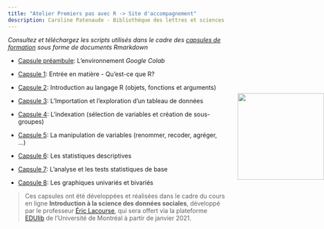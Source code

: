 ```yaml
---
title: "Atelier Premiers pas avec R -> Site d'accompagnement"
description: Caroline Patenaude - Bibliothèque des lettres et sciences humaines<br> https://bib.umontreal.ca/guides/donnees-statistiques-geospatiales/donnees-statistiques
---
```



*Consultez et téléchargez les scripts utilisés dans le cadre des [capsules de formation](https://www.youtube.com/watch?v=66GQA9pa9i4&list=PL1K-7kmyXRXEGXrKXmMZ02IG1YvtKV-q6) sous forme de documents Rmarkdown*






<div class = "right">

<img src="markdown/colab2.png" width="200px" />

</div>



- [Capsule préambule](https://www.youtube.com/watch?v=66GQA9pa9i4&list=PL1K-7kmyXRXEGXrKXmMZ02IG1YvtKV-q6&index=1 "Capsule préambule sur Youtube"): L'environnement *Google Colab*

- [Capsule 1](https://www.youtube.com/watch?v=2XiKWWJmMRg&list=PL1K-7kmyXRXEGXrKXmMZ02IG1YvtKV-q6&index=2 "Capsule 1 sur Youtube"): Entrée en matière - Qu'est-ce que R? 

- [Capsule 2](https://www.youtube.com/watch?v=E-ApKAUPJUg&list=PL1K-7kmyXRXEGXrKXmMZ02IG1YvtKV-q6&index=3 "Capsule 2 sur Youtube"): Introduction au langage R (objets, fonctions et arguments)

- [Capsule 3](https://www.youtube.com/watch?v=NnRssgEORT4&list=PL1K-7kmyXRXEGXrKXmMZ02IG1YvtKV-q6&index=4 "Capsule 3 sur Youtube"): L'Importation et l'exploration d'un tableau de données

- [Capsule 4](https://www.youtube.com/watch?v=0BaDH7tW5Jc&list=PL1K-7kmyXRXEGXrKXmMZ02IG1YvtKV-q6&index=5 "Capsule 4 sur Youtube"): L'indexation (sélection de variables et création de sous-groupes)

- [Capsule 5](https://www.youtube.com/watch?v=wu7ZN_wQsTY&list=PL1K-7kmyXRXEGXrKXmMZ02IG1YvtKV-q6&index=6 "Capsule 5 sur Youtube"): La manipulation de variables (renommer, recoder, agréger, ...)

- [Capsule 6](https://www.youtube.com/watch?v=-cQp_cy2kII&list=PL1K-7kmyXRXEGXrKXmMZ02IG1YvtKV-q6&index=7 "Capsule 6 sur Youtube"): Les statistiques descriptives

- [Capsule 7](https://www.youtube.com/watch?v=TxesTeeYbuc&list=PL1K-7kmyXRXEGXrKXmMZ02IG1YvtKV-q6&index=8 "Capsule 7 sur Youtube"): L'analyse et les tests statistiques de base

- [Capsule 8](https://www.youtube.com/watch?v=3tNLUnWzRTI&list=PL1K-7kmyXRXEGXrKXmMZ02IG1YvtKV-q6&index=9 "Capsule 8 sur Youtube"): Les graphiques univariés et bivariés 


 > Ces capsules ont été développées et réalisées dans le cadre du cours en ligne **Introduction à la science des données sociales**, développé par le professeur [Éric Lacourse](https://socio.umontreal.ca/repertoire-departement/professeurs/professeur/in/in14715/sg/%C3%89ric%20Lacourse/), qui sera offert via la plateforme [EDUlib](https://catalogue.edulib.org/fr/institutions/umontreal/) de l'Université de Montréal à partir de janvier 2021.

<style>

.right {
  position: absolute;
  clear:left; 
  right: 0px;
  margin-top: 70px;
  padding: 0px;
}
</style>

